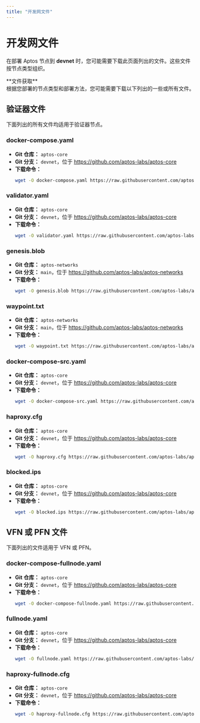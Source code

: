 ```yaml
---
title: "开发网文件"
---
```



# 开发网文件

在部署 Aptos 节点到 **devnet** 时，您可能需要下载此页面列出的文件。这些文件按节点类型组织。

<Callout type="info">
**文件获取**<br />
根据您部署的节点类型和部署方法，您可能需要下载以下列出的一些或所有文件。
</Callout>

## 验证器文件

下面列出的所有文件均适用于验证器节点。

### docker-compose.yaml

- **Git 仓库：** `aptos-core`
- **Git 分支：** `devnet`，位于 https://github.com/aptos-labs/aptos-core
- **下载命令：**
  ```bash filename="Terminal"
  wget -O docker-compose.yaml https://raw.githubusercontent.com/aptos-labs/aptos-core/devnet/docker/compose/aptos-node/docker-compose.yaml
  ```

### validator.yaml

- **Git 仓库：** `aptos-core`
- **Git 分支：** `devnet`，位于 https://github.com/aptos-labs/aptos-core
- **下载命令：**
  ```bash filename="Terminal"
  wget -O validator.yaml https://raw.githubusercontent.com/aptos-labs/aptos-core/devnet/docker/compose/aptos-node/validator.yaml
  ```

### genesis.blob

- **Git 仓库：** `aptos-networks`
- **Git 分支：** `main`，位于 https://github.com/aptos-labs/aptos-networks
- **下载命令：**
  ```bash filename="Terminal"
  wget -O genesis.blob https://raw.githubusercontent.com/aptos-labs/aptos-networks/main/devnet/genesis.blob
  ```

### waypoint.txt

- **Git 仓库：** `aptos-networks`
- **Git 分支：** `main`，位于 https://github.com/aptos-labs/aptos-networks
- **下载命令：**
  ```bash filename="Terminal"
  wget -O waypoint.txt https://raw.githubusercontent.com/aptos-labs/aptos-networks/main/devnet/waypoint.txt
  ```

### docker-compose-src.yaml

- **Git 仓库：** `aptos-core`
- **Git 分支：** `devnet`，位于 https://github.com/aptos-labs/aptos-core
- **下载命令：**
  ```bash filename="Terminal"
  wget -O docker-compose-src.yaml https://raw.githubusercontent.com/aptos-labs/aptos-core/devnet/docker/compose/aptos-node/docker-compose-src.yaml
  ```

### haproxy.cfg

- **Git 仓库：** `aptos-core`
- **Git 分支：** `devnet`，位于 https://github.com/aptos-labs/aptos-core
- **下载命令：**
  ```bash filename="Terminal"
  wget -O haproxy.cfg https://raw.githubusercontent.com/aptos-labs/aptos-core/devnet/docker/compose/aptos-node/haproxy.cfg
  ```

### blocked.ips

- **Git 仓库：** `aptos-core`
- **Git 分支：** `devnet`，位于 https://github.com/aptos-labs/aptos-core
- **下载命令：**
  ```bash filename="Terminal"
  wget -O blocked.ips https://raw.githubusercontent.com/aptos-labs/aptos-core/devnet/docker/compose/aptos-node/blocked.ips
  ```

## VFN 或 PFN 文件

下面列出的文件适用于 VFN 或 PFN。

### docker-compose-fullnode.yaml

- **Git 仓库：** `aptos-core`
- **Git 分支：** `devnet`，位于 https://github.com/aptos-labs/aptos-core
- **下载命令：**
  ```bash filename="Terminal"
  wget -O docker-compose-fullnode.yaml https://raw.githubusercontent.com/aptos-labs/aptos-core/devnet/docker/compose/aptos-node/docker-compose-fullnode.yaml
  ```

### fullnode.yaml

- **Git 仓库：** `aptos-core`
- **Git 分支：** `devnet`，位于 https://github.com/aptos-labs/aptos-core
- **下载命令：**
  ```bash filename="Terminal"
  wget -O fullnode.yaml https://raw.githubusercontent.com/aptos-labs/aptos-core/devnet/docker/compose/aptos-node/fullnode.yaml
  ```

### haproxy-fullnode.cfg

- **Git 仓库：** `aptos-core`
- **Git 分支：** `devnet`，位于 https://github.com/aptos-labs/aptos-core
- **下载命令：**
  ```bash filename="Terminal"
  wget -O haproxy-fullnode.cfg https://raw.githubusercontent.com/aptos-labs/aptos-core/devnet/docker/compose/aptos-node/haproxy-fullnode.cfg
  ```
